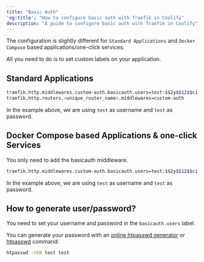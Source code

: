 ```yaml
---
title: "Basic Auth"
'og:title': "How to configure basic auth with Traefik in Coolify"
description: "A guide to configure basic auth with Traefik in Coolify"
---
```


The configuration is slightly different for `Standard Applications` and `Docker Compose` based applications/one-click services.

All you need to do is to set custom labels on your application.

## Standard Applications

```bash
traefik.http.middlewares.custom-auth.basicauth.users=test:$$2y$$12$$ci.4U63YX83CwkyUrjqxAucnmi2xXOIlEF6T/KdP9824f1Rf1iyNG
traefik.http.routers.<unique_router_name>.middlewares=custom-auth
```
In the example above, we are using `test` as username and `test` as password.


## Docker Compose based Applications & one-click Services

You only need to add the basicauth middleware.

```bash
traefik.http.middlewares.custom-auth.basicauth.users=test:$$2y$$12$$ci.4U63YX83CwkyUrjqxAucnmi2xXOIlEF6T/KdP9824f1Rf1iyNG
```
In the example above, we are using `test` as username and `test` as password.

## How to generate user/password?
You need to set your username and password in the `basicauth.users` label. 

You can generate your password with an [online htpasswd generator](https://www.web2generators.com/apache-tools/htpasswd-generator) or [htpasswd](https://httpd.apache.org/docs/current/programs/htpasswd.html) command:

```bash
htpasswd -nbB test test
```